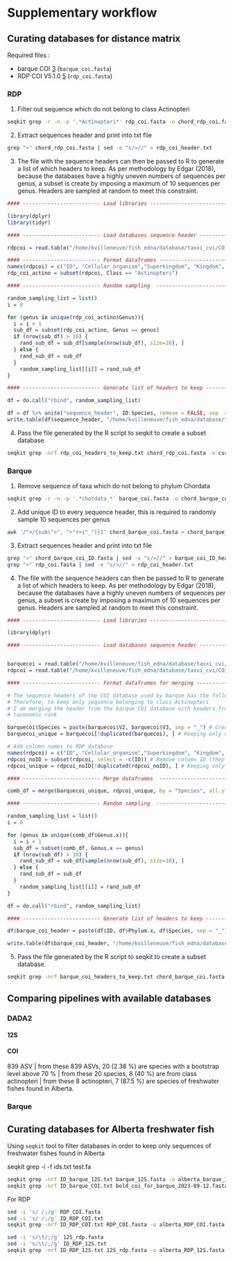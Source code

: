 # Supplementary workflow {-}

## Curating databases for distance matrix  {-}

Required files : 

- barque COI [3](https://www.ibis.ulaval.ca/services/bioinformatique/barque_databases/) (`barque_coi.fasta`)
- RDP COI V5.1.0 [5](https://github.com/terrimporter/CO1Classifier/releases/tag/RDP-COI-v5.1.0) (`rdp_coi.fasta`)

### RDP {-}

1. Filter out sequence which do not belong to class Actinopteri

```bash
seqkit grep -r -n -p '.*Actinopteri*' rdp_coi.fasta -o chord_rdp_coi.fasta
```

2. Extract sequences header and print into txt file

```bash
grep ">" chord_rdp_coi.fasta | sed -e "s/>//" > rdp_coi_header.txt
```

3. The file with the sequence headers can then be passed to R to generate a list of which headers to keep. As per methodology by Edgar (2018), because the databases have a highly uneven numbers of sequences per genus, a subset is create by imposing a maximum of 10 sequences per genus. Headers are sampled at random to meet this constraint.

```r

#### ------------------------- Load libraries ------------------------------------------------------------------####  

library(dplyr)
library(tidyr)

#### ------------------------- Load databases sequence header -------------------------------------------------- #### 

rdpcoi = read.table("/home/kvilleneuve/fish_edna/database/taxxi_cvi/COI_DB/rdp_coi_header.txt",sep = ";")

#### ------------------------- Format dataframes -------------------------------------------------------------- #### 
names(rdpcoi) = c("ID", "Cellular_organism","Superkingdom", "Kingdom", "Phylum", "Class", "Order", "Family", "Genus", "Species")
rdp_coi_actino = subset(rdpcoi, Class == "Actinopteri")

#### ------------------------- Random sampling  --------------------------------------------------------------- #### 

random_sampling_list = list()
i = 0 

for (genus in unique(rdp_coi_actino$Genus)){
  i = i + 1
  sub_df = subset(rdp_coi_actino, Genus == genus)
  if (nrow(sub_df) > 10) {
    rand_sub_df = sub_df[sample(nrow(sub_df), size=10), ] 
  } else {
    rand_sub_df = sub_df
  }
    random_sampling_list[[i]] = rand_sub_df
}

#### ------------------------- Generate list of headers to keep ----------------------------------------------- #### 

df = do.call("rbind", random_sampling_list)

df = df %>% unite("sequence_header", ID:Species, remove = FALSE, sep  = ";")
write.table(df$sequence_header, "/home/kvilleneuve/fish_edna/database/taxxi_cvi/COI_DB/rdp_coi_headers_to_keep.txt", col.names = FALSE, row.names = FALSE, quote = FALSE)
```

4. Pass the file generated by the R script to seqkit to create a subset database 

```bash
seqkit grep -nrf rdp_coi_headers_to_keep.txt chord_rdp_coi.fasta -o curated_rdp_coi.fasta
``` 

### Barque {-}

1. Remove sequence of taxa which do not belong to phylum Chordata

```bash
seqkit grep -r -n -p '.*chordata_*' barque_coi.fasta -o chord_barque_coi.fasta
```

2. Add unique ID to every sequence header, this is required to randomly sample 10 sequences per genus

```bash
awk '/^>/{sub(">", ">"++i"_")}1' chord_barque_coi.fasta > chord_barque_coi_ID.fasta
```

3. Extract sequences header and print into txt file 

```bash
grep ">" chord_barque_coi_ID.fasta | sed -e "s/>//" > barque_coi_ID_header.txt
grep ">" rdp_coi.fasta | sed -e "s/>//" > rdp_coi_header.txt
```

4. The file with the sequence headers can then be passed to R to generate a list of which headers to keep. As per methodology by Edgar (2018), because the databases have a highly uneven numbers of sequences per genus, a subset is create by imposing a maximum of 10 sequences per genus. Headers are sampled at random to meet this constraint.

```r
#### ------------------------- Load libraries ------------------------------------------------------------------####  

library(dplyr)

#### ------------------------- Load databases sequence header -------------------------------------------------- #### 


barquecoi = read.table("/home/kvilleneuve/fish_edna/database/taxxi_cvi/COI_DB/barque_coi_ID_header.txt", sep = "_")
rdpcoi = read.table("/home/kvilleneuve/fish_edna/database/taxxi_cvi/COI_DB/rdp_coi_header.txt",sep = ";")

#### ------------------------- Format dataframes for merging --------------------------------------------------- #### 

# The sequence headers of the COI database used by barque has the following format : Phylum_Genus_Species
# Therefore, to keep only sequence belonging to class Actinopteri 
# I am merging the header from the barque COI database with headers from the RDP COI database to get complete 
# taxonomic rank

barquecoi$Species = paste(barquecoi$V2, barquecoi$V3, sep = "_") # Create column with specie name 
barquecoi_unique = barquecoi[!duplicated(barquecoi), ] # Keeping only unique value

# Add column names to RDP database 
names(rdpcoi) = c("ID", "Cellular_organism","Superkingdom", "Kingdom", "Phylum", "Class", "Order", "Family", "Genus", "Species")
rdpcoi_noID = subset(rdpcoi, select = -c(ID)) # Remove column ID (they are unique values)
rdpcoi_unique = rdpcoi_noID[!duplicated(rdpcoi_noID), ] # Keeping only unique value

#### ------------------------- Merge dataframes  -------------------------------------------------------------- #### 

comb_df = merge(barquecoi_unique, rdpcoi_unique, by = "Species", all.y = FALSE )

#### ------------------------- Random sampling  --------------------------------------------------------------- #### 

random_sampling_list = list()
i = 0 

for (genus in unique(comb_df$Genus.x)){
  i = i + 1
  sub_df = subset(comb_df, Genus.x == genus)
  if (nrow(sub_df) > 10) {
    rand_sub_df = sub_df[sample(nrow(sub_df), size=10), ] 
  } else {
    rand_sub_df = sub_df
  }
    random_sampling_list[[i]] = rand_sub_df
}

df = do.call("rbind", random_sampling_list)

#### ------------------------- Generate list of headers to keep ----------------------------------------------- #### 

df$barque_coi_header = paste(df$ID, df$Phylum.x, df$Species, sep = "_")

write.table(df$barque_coi_header, "/home/kvilleneuve/fish_edna/database/taxxi_cvi/COI_DB/barque_coi_headers_to_keep.txt",col.names = FALSE, row.names = FALSE, quote = FALSE)
```

5. Pass the file generated by the R script to seqkit to create a subset database. 

```bash
seqkit grep -nrf barque_coi_headers_to_keep.txt chord_barque_coi.fasta -o curated_barque_coi.fasta
``` 


## Comparing pipelines with available databases {-}

### DADA2 {-}

#### 12S {-}

#### COI {-}

839 ASV | from these 839 ASVs, 20 (2.38 %) are species with a bootstrap level above 70 % | from these 20 species, 8 (40 %) are from class actinopteri | from these 8 actinopteri, 7 (87.5 %) are species of freshwater fishes found in Alberta. 

### Barque {-}

## Curating databases for Alberta freshwater fish {-}

Using `seqkit` tool to filter databases in order to keep only sequences of freshwater fishes found in Alberta 

seqkit grep -i -f ids.txt test.fa 

```bash
seqkit grep -nrf ID_barque_12S.txt barque_12S.fasta -o alberta_barque_12S.fasta
seqkit grep -nrf ID_barque_COI.txt bold_coi_for_barque_2023-09-12.fasta -o alberta_barque_COI.fasta
```

For RDP 

```bash
sed -i 's/ /;/g' RDP_COI.fasta
sed -i 's/ /;/g' ID_RDP_COI.txt
seqkit grep -nrf ID_RDP_COI.txt RDP_COI.fasta -o alberta_RDP_COI.fasta

sed -i 's/\t/;/g' 12S_rdp.fasta
sed -i 's/\t/;/g' ID_RDP_12S.txt
seqkit grep -nrf ID_RDP_12S.txt 12S_rdp.fasta -o alberta_RDP_12S.fasta
```



